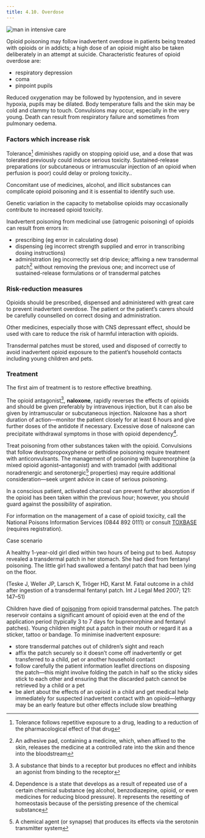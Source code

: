 ```yaml
---
title: 4.10. Overdose
---
```



![man in intensive care](../../assets/con146659.jpg)

Opioid poisoning may follow inadvertent overdose in patients being treated with opioids or in addicts; a high dose of an opioid might also be taken deliberately in an attempt at suicide. Characteristic features of opioid overdose are:

* respiratory depression
* coma
* pinpoint pupils


Reduced oxygenation may be followed by hypotension, and in severe hypoxia, pupils may be dilated. Body temperature falls and the skin may be cold and clammy to touch. Convulsions may occur, especially in the very young. Death can result from respiratory failure and sometimes from pulmonary oedema.

### Factors which increase risk

Tolerance[^1] diminishes rapidly on stopping opioid use, and a dose that was tolerated previously could induce serious toxicity. Sustained-release preparations (or subcutaneous or intramuscular injection of an opioid when perfusion is poor) could delay or prolong toxicity..

Concomitant use of medicines, alcohol, and illicit substances can complicate opioid poisoning and it is essential to identify such use.

Genetic variation in the capacity to metabolise opioids may occasionally contribute to increased opioid toxicity.

Inadvertent poisoning from medicinal use (iatrogenic poisoning) of opioids can result from errors in:

* prescribing (eg error in calculating dose)
* dispensing (eg incorrect strength supplied and error in transcribing dosing instructions)
* administration (eg incorrectly set drip device; affixing a new transdermal patch[^2] without removing the previous one; and incorrect use of sustained-release formulations or of transdermal patches

### Risk-reduction measures

Opioids should be prescribed, dispensed and administered with great care to prevent inadvertent overdose. The patient or the patient’s carers should be carefully counselled on correct dosing and administration.

Other medicines, especially those with CNS depressant effect, should be used with care to reduce the risk of harmful interaction with opioids.

Transdermal patches must be stored, used and disposed of correctly to avoid inadvertent opioid exposure to the patient’s household contacts including young children and pets.

### Treatment

The first aim of treatment is to restore effective breathing.

The opioid antagonist[^3], **naloxone**, rapidly reverses the effects of opioids and should be given preferably by intravenous injection, but it can also be given by intramuscular or subcutaneous injection. Naloxone has a short duration of action—monitor the patient closely for at least 6 hours and give further doses of the antidote if necessary. Excessive dose of naloxone can precipitate withdrawal symptoms in those with opioid dependency[^4].

Treat poisoning from other substances taken with the opioid. Convulsions that follow dextropropoxyphene or pethidine poisoning require treatment with anticonvulsants. The management of poisoning with buprenorphine (a mixed opioid agonist–antagonist) and with tramadol (with additional noradrenergic and serotonergic[^5] properties) may require additional consideration—seek urgent advice in case of serious poisoning.

In a conscious patient, activated charcoal can prevent further absorption if the opioid has been taken within the previous hour; however, you should guard against the possibility of aspiration.

For information on the management of a case of opioid toxicity, call the National Poisons Information Services (0844 892 0111) or consult [TOXBASE](http://www.toxbase.org/) (requires registration).

Case scenario

A healthy 1-year-old girl died within two hours of being put to bed. Autopsy revealed a transdermal patch in her stomach. She had died from fentanyl poisoning. The little girl had swallowed a fentanyl patch that had been lying on the floor.

(Teske J, Weller JP, Larsch K, Tröger HD, Karst M. Fatal outcome in a child after ingestion of a transdermal fentanyl patch. Int J Legal Med 2007; 121: 147–51)

Children have died of [poisoning](http://www.fda.gov/forconsumers/consumerupdates/ucm300803.htm) from opioid transdermal patches. The patch reservoir contains a significant amount of opioid even at the end of the application period (typically 3 to 7 days for buprenorphine and fentanyl patches). Young children might put a patch in their mouth or regard it as a sticker, tattoo or bandage. To minimise inadvertent exposure:

* store transdermal patches out of children’s sight and reach
* affix the patch securely so it doesn’t come off inadvertently or get transferred to a child, pet or another household contact
* follow carefully the patient information leaflet directions on disposing the patch—this might involve folding the patch in half so the sticky sides stick to each other and ensuring that the discarded patch cannot be retrieved by a child or a pet
* be alert about the effects of an opioid in a child and get medical help immediately for suspected inadvertent contact with an opioid—lethargy may be an early feature but other effects include slow breathing


[^1]: Tolerance follows repetitive exposure to a drug, leading to a reduction of the pharmacological effect of that drug


[^2]: An adhesive pad, containing a medicine, which, when affixed to the skin, releases the medicine at a controlled rate into the skin and thence into the bloodstream


[^3]: A substance that binds to a receptor but produces no effect and inhibits an agonist from binding to the receptor


[^4]: Dependence is a state that develops as a result of repeated use of a certain chemical substance (eg alcohol, benzodiazepine, opioid, or even medicines for reducing blood pressure). It represents the resetting of homeostasis because of the persisting presence of the chemical substance


[^5]: A chemical agent (or synapse) that produces its effects via the serotonin transmitter system
